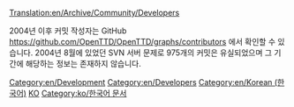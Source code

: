 [[Translation:en/Archive/Community/Developers]]


2004년 이후 커밋 작성자는 GitHub https://github.com/OpenTTD/OpenTTD/graphs/contributors 에서 확인할 수 있습니다. 2004년 8월에 있었던 SVN 서버 문제로 975개의 커밋은 유실되었으며 그 기간에 해당하는 정보는 존재하지 않습니다.

[[Category:en/Development]]
[[Category:en/Developers]]
[[Category:en/Korean (한국어)]]
[[Category:en/Articles in other languages|KO]]
[[Category:ko/한국어 문서]]